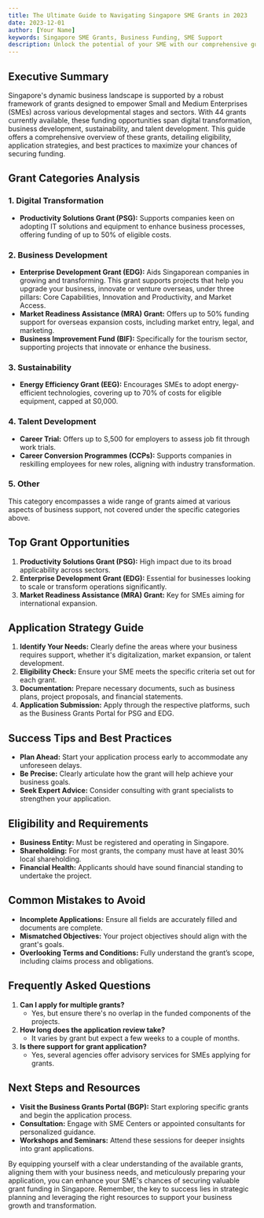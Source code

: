 ```yaml
---
title: The Ultimate Guide to Navigating Singapore SME Grants in 2023
date: 2023-12-01
author: [Your Name]
keywords: Singapore SME Grants, Business Funding, SME Support
description: Unlock the potential of your SME with our comprehensive guide to Singapore's grants, covering all opportunities and providing actionable strategies for success.
---
```


## Executive Summary

Singapore's dynamic business landscape is supported by a robust framework of grants designed to empower Small and Medium Enterprises (SMEs) across various developmental stages and sectors. With 44 grants currently available, these funding opportunities span digital transformation, business development, sustainability, and talent development. This guide offers a comprehensive overview of these grants, detailing eligibility, application strategies, and best practices to maximize your chances of securing funding.

## Grant Categories Analysis

### 1. Digital Transformation
- **Productivity Solutions Grant (PSG):** Supports companies keen on adopting IT solutions and equipment to enhance business processes, offering funding of up to 50% of eligible costs.

### 2. Business Development
- **Enterprise Development Grant (EDG):** Aids Singaporean companies in growing and transforming. This grant supports projects that help you upgrade your business, innovate or venture overseas, under three pillars: Core Capabilities, Innovation and Productivity, and Market Access.
- **Market Readiness Assistance (MRA) Grant:** Offers up to 50% funding support for overseas expansion costs, including market entry, legal, and marketing.
- **Business Improvement Fund (BIF):** Specifically for the tourism sector, supporting projects that innovate or enhance the business.

### 3. Sustainability
- **Energy Efficiency Grant (EEG):** Encourages SMEs to adopt energy-efficient technologies, covering up to 70% of costs for eligible equipment, capped at S0,000.

### 4. Talent Development
- **Career Trial:** Offers up to S,500 for employers to assess job fit through work trials.
- **Career Conversion Programmes (CCPs):** Supports companies in reskilling employees for new roles, aligning with industry transformation.

### 5. Other
This category encompasses a wide range of grants aimed at various aspects of business support, not covered under the specific categories above.

## Top Grant Opportunities

1. **Productivity Solutions Grant (PSG):** High impact due to its broad applicability across sectors.
2. **Enterprise Development Grant (EDG):** Essential for businesses looking to scale or transform operations significantly.
3. **Market Readiness Assistance (MRA) Grant:** Key for SMEs aiming for international expansion.

## Application Strategy Guide

1. **Identify Your Needs:** Clearly define the areas where your business requires support, whether it's digitalization, market expansion, or talent development.
2. **Eligibility Check:** Ensure your SME meets the specific criteria set out for each grant.
3. **Documentation:** Prepare necessary documents, such as business plans, project proposals, and financial statements.
4. **Application Submission:** Apply through the respective platforms, such as the Business Grants Portal for PSG and EDG.

## Success Tips and Best Practices

- **Plan Ahead:** Start your application process early to accommodate any unforeseen delays.
- **Be Precise:** Clearly articulate how the grant will help achieve your business goals.
- **Seek Expert Advice:** Consider consulting with grant specialists to strengthen your application.

## Eligibility and Requirements

- **Business Entity:** Must be registered and operating in Singapore.
- **Shareholding:** For most grants, the company must have at least 30% local shareholding.
- **Financial Health:** Applicants should have sound financial standing to undertake the project.

## Common Mistakes to Avoid

- **Incomplete Applications:** Ensure all fields are accurately filled and documents are complete.
- **Mismatched Objectives:** Your project objectives should align with the grant's goals.
- **Overlooking Terms and Conditions:** Fully understand the grant’s scope, including claims process and obligations.

## Frequently Asked Questions

1. **Can I apply for multiple grants?**
   - Yes, but ensure there's no overlap in the funded components of the projects.
2. **How long does the application review take?**
   - It varies by grant but expect a few weeks to a couple of months.
3. **Is there support for grant application?**
   - Yes, several agencies offer advisory services for SMEs applying for grants.

## Next Steps and Resources

- **Visit the Business Grants Portal (BGP):** Start exploring specific grants and begin the application process.
- **Consultation:** Engage with SME Centers or appointed consultants for personalized guidance.
- **Workshops and Seminars:** Attend these sessions for deeper insights into grant applications.

By equipping yourself with a clear understanding of the available grants, aligning them with your business needs, and meticulously preparing your application, you can enhance your SME's chances of securing valuable grant funding in Singapore. Remember, the key to success lies in strategic planning and leveraging the right resources to support your business growth and transformation.
